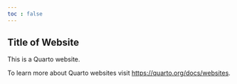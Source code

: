 ```yaml
---
toc : false
---
```

## Title of Website
This is a Quarto website.

To learn more about Quarto websites visit <https://quarto.org/docs/websites>.

